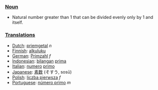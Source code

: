 ===[[Noun]]===
* Natural number greater than 1 that can be divided evenly only by 1 and itself. 

===[[Translations]]===

*[[Dutch]]: [[priemgetal]] ''n''
*[[Finnish]]: [[alkuluku]]
*[[German]]: [[Primzahl]] ''f''
*[[Indonesian]]: [[bilangan]] [[prima]]
*[[Italian]]: [[numero]] [[primo]]
*[[Japanese]]: [[素数]] (そすう, sosū)
*[[Polish]]: [[liczba pierwsza]] ''f''
*[[Portuguese]]: [[número primo]] ''m''